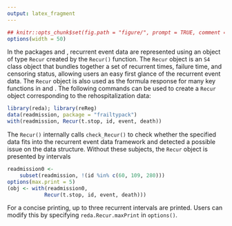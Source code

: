 ```yaml
---
output: latex_fragment
---
```


```R
## knitr::opts_chunk$set(fig.path = "figure/", prompt = TRUE, comment = NA)
options(width = 50)
```
    
In the packages \pkg{reda} and \pkg{reReg}, recurrent event data are represented
using an object of type `Recur` created by the `Recur()` function.
The `Recur` object is an `S4` class object that bundles together a set of recurrent times,
failure time, and censoring status, allowing users an easy first glance of the recurrent event data.
The `Recur` object is also used as the formula response for many key functions in
\pkg{reda} and \pkg{reReg}.
The following commands can be used to create a `Recur` object corresponding
to the rehospitalization data:
```R
library(reda); library(reReg)   
data(readmission, package = "frailtypack")
with(readmission, Recur(t.stop, id, event, death))
```
The `Recur()` internally calls `check_Recur()` to check whether the specified data fits into
the recurrent event data framework and detected a possible issue on the data structure.
Without these subjects, the `Recur` object is presented by intervals
```R
readmission0 <-
    subset(readmission, !(id %in% c(60, 109, 280)))
options(max.print = 5)
(obj <- with(readmission0,
            Recur(t.stop, id, event, death)))
```
For a concise printing, up to three recurrent intervals are printed.
Users can modify this by specifying `reda.Recur.maxPrint` in `options()`.
